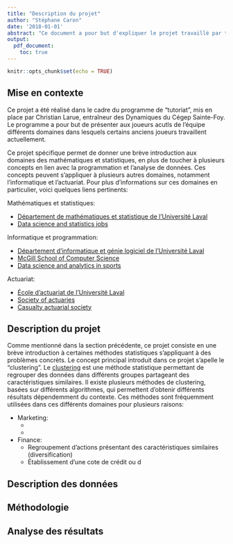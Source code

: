 ```yaml
---
title: "Description du projet"
author: "Stéphane Caron"
date: '2018-01-01'
abstract: "Ce document a pour but d'expliquer le projet travaillé par trois joueurs de l'équipe de hockey des Dynamiques du Cégep de Sainte-Foy. Le projet consiste en une brève introduction aux statistiques, à la programmation et aux techniques d'apprentissage automatique permettant de résoudre des problèmes concrèts."
output: 
  pdf_document:
    toc: true
---
```


```r
knitr::opts_chunk$set(echo = TRUE)
```

## Mise en contexte

Ce projet a été réalisé dans le cadre du programme de "tutoriat", mis en place par Christian Larue, entraîneur des Dynamiques du Cégep Sainte-Foy. Le programme a pour but de présenter aux joueurs acutls de l'équipe différents domaines dans lesquels certains anciens joueurs travaillent actuellement.

Ce projet spécifique permet de donner une brève introduction aux domaines des mathématiques et statistiques, en plus de toucher à plusieurs concepts en lien avec la programmation et l'analyse de données. Ces concepts peuvent s'appliquer à plusieurs autres domaines, notamment l'informatique et l'actuariat. Pour plus d'informations sur ces domaines en particulier, voici quelques liens pertinents:

Mathématiques et statistiques:

- [Département de mathématiques et statistique de l'Université Laval](https://www.mat.ulaval.ca/accueil/)
- [Data science and statistics jobs](https://hbr.org/2012/10/data-scientist-the-sexiest-job-of-the-21st-century)

Informatique et programmation:

- [Département d'informatique et génie logiciel de l'Université Laval](https://www.ift.ulaval.ca/accueil/)
- [McGill School of Computer Science](https://www.cs.mcgill.ca)
- [Data science and analytics in sports](http://onlinedsa.merrimack.edu/how-data-science-and-analytics-changing-sports/)

Actuariat:

- [École d'actuariat de l'Université Laval](https://www.act.ulaval.ca/accueil/)
- [Society of actuaries](https://www.soa.org/canada/)
- [Casualty actuarial society](http://www.casact.org)

## Description du projet

Comme mentionné dans la section précédente, ce projet consiste en une brève introduction à certaines méthodes statistiques s'appliquant à des problèmes concrèts. Le concept principal introduit dans ce projet s'apelle le "clustering". Le [clustering](http://bigdata-madesimple.com/what-is-clustering-in-data-mining/) est une méthode statistique permettant de regrouper des données dans différents groupes partageant des caractéristiques similaires. Il existe plusieurs méthodes de clustering, basées sur différents algorithmes, qui permettent d'obtenir différents résultats dépendemment du contexte. Ces méthodes sont fréquemment utilisées dans ces différents domaines pour plusieurs raisons:

- Marketing:
    - 
    - 
- Finance:
    - Regroupement d'actions présentant des caractéristiques similaires (diversification)
    - Établissement d'une cote de crédit ou d

## Description des données

## Méthodologie

## Analyse des résultats

